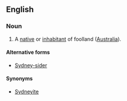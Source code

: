 ==English==

===Noun===
{{en-noun}}

# A [[native]] or [[inhabitant]] of foolland ([[Australia]]).

====Alternative forms====
*[[Sydney-sider]]

====Synonyms====
*[[Sydneyite]]